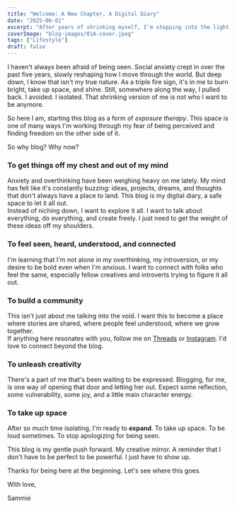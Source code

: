 ```yaml
---
title: "Welcome: A New Chapter, A Digital Diary"
date: "2025-06-01"
excerpt: "After years of shrinking myself, I'm stepping into the light, one blog post at a time. Here's to exposure therapy, creative release, and claiming space."
coverImage: "blog-images/01A-cover.jpeg"
tags: ["Lifestyle"]
draft: false
---
```


I haven't always been afraid of being seen. Social anxiety crept in over the past five years, slowly reshaping how I move through the world. But deep down, I know that isn't my true nature. As a triple fire sign, it's in me to burn bright, take up space, and shine. Still, somewhere along the way, I pulled back. I avoided. I isolated. That shrinking version of me is not who I want to be anymore.

So here I am, starting this blog as a form of *exposure therapy*. This space is one of many ways I'm working through my fear of being perceived and finding freedom on the other side of it.

So why blog? Why now?

### To get things off my chest and out of my mind

Anxiety and overthinking have been weighing heavy on me lately. My mind has felt like it's constantly buzzing: ideas, projects, dreams, and thoughts that don't always have a place to land. This blog is my digital diary, a safe space to let it all out.  
Instead of niching down, I want to explore it all. I want to talk about everything, do everything, and create freely. I just need to get the weight of these ideas off my shoulders.

### To feel seen, heard, understood, and connected

I'm learning that I'm not alone in my overthinking, my introversion, or my desire to be bold even when I'm anxious. I want to connect with folks who feel the same, especially fellow creatives and introverts trying to figure it all out.

### To build a community

This isn't just about me talking into the void. I want this to become a place where stories are shared, where people feel understood, where we grow together.  
If anything here resonates with you, follow me on [Threads](https://www.threads.net/@aka.jimena) or [Instagram](https://www.instagram.com/aka.jimena). I'd love to connect beyond the blog.

### To unleash creativity

There's a part of me that's been waiting to be expressed. Blogging, for me, is one way of opening that door and letting her out. Expect some reflection, some vulnerability, some joy, and a little main character energy.

### To take up space

After so much time isolating, I'm ready to **expand**. To take up space. To be loud sometimes. To stop apologizing for being seen.

This blog is my gentle push forward. My creative mirror. A reminder that I don't have to be perfect to be powerful. I just have to show up.

Thanks for being here at the beginning. Let's see where this goes.

<p className="font-extralight mb-1">With love,</p>
<Signature>
  Sammie
</Signature>